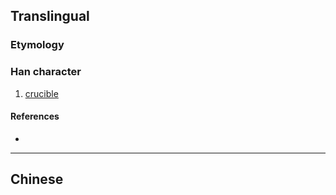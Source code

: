 {{character info/new}}
{{also|堝}}
==Translingual==

===Etymology===
{{Han simp|堝|f=咼|t=呙}}

===Han character===
{{Han char|rn=32|rad=土|as=07|sn=10|four=|canj=GROB|ids=⿰土呙}}

# [[crucible]]

====References====
* {{Han ref|kx=0230.121|hdz=10445.020|uh=57DA|ud=22490}}

----

==Chinese==
{{zh-see|堝}}